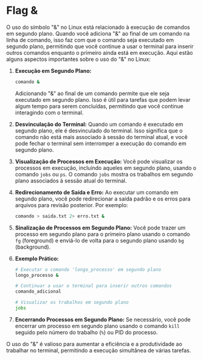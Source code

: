 # Flag &

O uso do símbolo "&" no Linux está relacionado à execução de comandos em segundo plano. Quando você adiciona "&" ao final de um comando na linha de comando, isso faz com que o comando seja executado em segundo plano, permitindo que você continue a usar o terminal para inserir outros comandos enquanto o primeiro ainda está em execução. Aqui estão alguns aspectos importantes sobre o uso do "&" no Linux:

1. **Execução em Segundo Plano:**
   ```bash
   comando &
   ```
   Adicionando "&" ao final de um comando permite que ele seja executado em segundo plano. Isso é útil para tarefas que podem levar algum tempo para serem concluídas, permitindo que você continue interagindo com o terminal.

2. **Desvinculação do Terminal:**
   Quando um comando é executado em segundo plano, ele é desvinculado do terminal. Isso significa que o comando não está mais associado à sessão do terminal atual, e você pode fechar o terminal sem interromper a execução do comando em segundo plano.

3. **Visualização de Processos em Execução:**
   Você pode visualizar os processos em execução, incluindo aqueles em segundo plano, usando o comando `jobs` ou `ps`. O comando `jobs` mostra os trabalhos em segundo plano associados à sessão atual do terminal.

4. **Redirecionamento de Saída e Erro:**
   Ao executar um comando em segundo plano, você pode redirecionar a saída padrão e os erros para arquivos para revisão posterior. Por exemplo:
   ```bash
   comando > saida.txt 2> erro.txt &
   ```

5. **Sinalização de Processos em Segundo Plano:**
   Você pode trazer um processo em segundo plano para o primeiro plano usando o comando `fg` (foreground) e enviá-lo de volta para o segundo plano usando `bg` (background).

6. **Exemplo Prático:**
   ```bash
   # Executar o comando 'longo_processo' em segundo plano
   longo_processo &
   
   # Continuar a usar o terminal para inserir outros comandos
   comando_adicional
   
   # Visualizar os trabalhos em segundo plano
   jobs
   ```

7. **Encerrando Processos em Segundo Plano:**
   Se necessário, você pode encerrar um processo em segundo plano usando o comando `kill` seguido pelo número do trabalho (`%`) ou PID do processo.

O uso do "&" é valioso para aumentar a eficiência e a produtividade ao trabalhar no terminal, permitindo a execução simultânea de várias tarefas.
